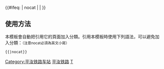 {{鐵道路線| lua=1
| 模板名稱 = 平汝铁路
| 名稱 = [[平汝铁路]]
| 代表色 = #0033c9
| Logo = [[File:China_Railways.svg|17px]]
| 背景顏色 = #FFFFFF
| 車站列表 = 平罗 ~ s潮湖s ~ 大武口 ~ 枣窝 ~ 马莲滩 ~ 大磴沟 ~ 陶斯沟 ~ 呼鲁斯太 ~ s宗别立s ~ 柳树沟 ~ s贺兰山s ~ 白芨沟 ~ s榆树沟站 (宁夏回族自治区)s ~ 汝箕沟
| 注釋 = 
}}<includeonly>{{#ifeq: {{{1}}} | nocat | <!--空--> | [[Category:平汝铁路车站]] }}</includeonly><noinclude>

==使用方法==
本模板會自動把引用它的頁面加入分類。引用本模板時使用下列語法，可以避免加入分類：<small>（注意nocat必須為英文小寫）</small>
 <nowiki>{{</nowiki>{{PAGENAME}}<nowiki>|nocat}}</nowiki>
[[Category:中國鐵路路線模板|平汝铁路]]
[[Category:平汝铁路车站|T]]
</noinclude>
